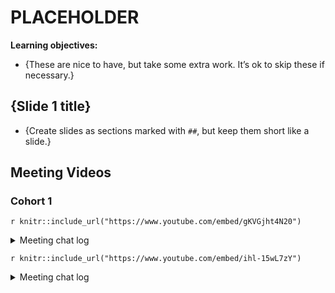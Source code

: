 # PLACEHOLDER

**Learning objectives:**

- {These are nice to have, but take some extra work. It's ok to skip these if necessary.}

## {Slide 1 title}

- {Create slides as sections marked with `##`, but keep them short like a slide.}

## Meeting Videos

### Cohort 1

`r knitr::include_url("https://www.youtube.com/embed/gKVGjht4N20")`

<details>
  <summary> Meeting chat log </summary>
  
```
01:11:15	Federica Gazzelloni:	https://exts.ggplot2.tidyverse.org/gallery/
```
</details>

`r knitr::include_url("https://www.youtube.com/embed/ihl-15wL7zY")`

<details>
  <summary> Meeting chat log </summary>
  
```
00:56:29	Lydia Gibson:	https://github.com/lgibson7/Gender-Wage-Inequality-in-STEM
00:57:04	Lydia Gibson:	https://github.com/fivethirtyeight/data/tree/master/college-majors
```
</details>
